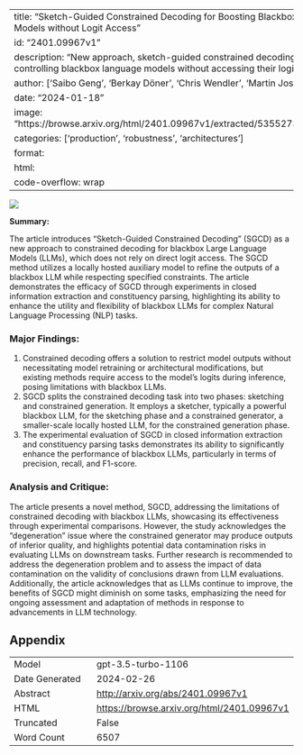 
---
title: "Sketch-Guided Constrained Decoding for Boosting Blackbox Large Language Models without Logit Access"
id: "2401.09967v1"
description: "New approach, sketch-guided constrained decoding (SGCD), allows controlling blackbox language models without accessing their logits."
author: ['Saibo Geng', 'Berkay Döner', 'Chris Wendler', 'Martin Josifoski', 'Robert West']
date: "2024-01-18"
image: "https://browse.arxiv.org/html/2401.09967v1/extracted/5355273/figures/overview.png"
categories: ['production', 'robustness', 'architectures']
format:
  html:
    code-overflow: wrap
---

![](https://browse.arxiv.org/html/2401.09967v1/extracted/5355273/figures/overview.png)

**Summary:**

The article introduces "Sketch-Guided Constrained Decoding" (SGCD) as a new approach to constrained decoding for blackbox Large Language Models (LLMs), which does not rely on direct logit access. The SGCD method utilizes a locally hosted auxiliary model to refine the outputs of a blackbox LLM while respecting specified constraints. The article demonstrates the efficacy of SGCD through experiments in closed information extraction and constituency parsing, highlighting its ability to enhance the utility and flexibility of blackbox LLMs for complex Natural Language Processing (NLP) tasks.

### Major Findings:
1. Constrained decoding offers a solution to restrict model outputs without necessitating model retraining or architectural modifications, but existing methods require access to the model’s logits during inference, posing limitations with blackbox LLMs.
2. SGCD splits the constrained decoding task into two phases: sketching and constrained generation. It employs a sketcher, typically a powerful blackbox LLM, for the sketching phase and a constrained generator, a smaller-scale locally hosted LLM, for the constrained generation phase.
3. The experimental evaluation of SGCD in closed information extraction and constituency parsing tasks demonstrates its ability to significantly enhance the performance of blackbox LLMs, particularly in terms of precision, recall, and F1-score.

### Analysis and Critique:
The article presents a novel method, SGCD, addressing the limitations of constrained decoding with blackbox LLMs, showcasing its effectiveness through experimental comparisons. However, the study acknowledges the "degeneration" issue where the constrained generator may produce outputs of inferior quality, and highlights potential data contamination risks in evaluating LLMs on downstream tasks. Further research is recommended to address the degeneration problem and to assess the impact of data contamination on the validity of conclusions drawn from LLM evaluations. Additionally, the article acknowledges that as LLMs continue to improve, the benefits of SGCD might diminish on some tasks, emphasizing the need for ongoing assessment and adaptation of methods in response to advancements in LLM technology.

## Appendix

|          |          |
|----------|----------|
| Model     | gpt-3.5-turbo-1106       |
| Date Generated     | 2024-02-26       |
| Abstract | [http://arxiv.org/abs/2401.09967v1](http://arxiv.org/abs/2401.09967v1)        |
| HTML     | [https://browse.arxiv.org/html/2401.09967v1](https://browse.arxiv.org/html/2401.09967v1)       |
| Truncated       | False       |
| Word Count       | 6507       |